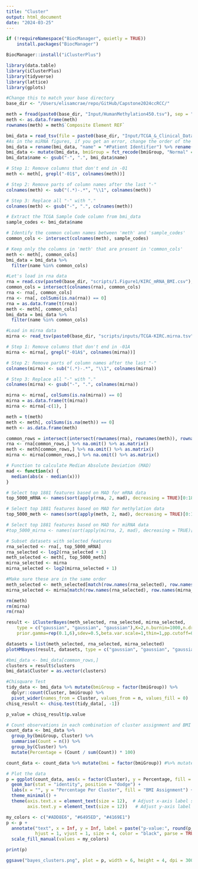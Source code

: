 ```yaml
---
title: "Cluster"
output: html_document
date: "2024-03-25"
---
```


```r
if (!requireNamespace("BiocManager", quietly = TRUE))
    install.packages("BiocManager")

BiocManager::install("iClusterPlus")
```

```r
library(data.table)
library(iClusterPlus)
library(tidyverse)
library(lattice)
library(gplots)

#Change this to match your base directory 
base_dir <- "/Users/elisamcrae/repo/GitHub/Capstone2024ccRCC/"
```


```r
meth = fread(paste0(base_dir, "Input/HumanMethylation450.tsv"), sep = "\t")
meth <- as.data.frame(meth)
rownames(meth) = meth$`Composite Element REF`
```

```r
bmi_data = read_tsv(file = paste0(base_dir, "Input/TCGA_&_Clinical_Data.tsv"))
#As in the miRNA figures, if you get an error, change the order of the renaming groups
bmi_data = rename(bmi_data, "name" = "#Patient Identifier") %>% rename("bmiGroup" = "BMI Group") %>% filter(bmiGroup != "Underweight") %>% select(name, bmiGroup) %>% filter(!is.na(bmiGroup))
bmi_data <- mutate(bmi_data, bmiGroup = fct_recode(bmiGroup, "Normal" = "NW", "Obese" = "OB", "Overweight" = "OW"))
bmi_data$name <- gsub("-", ".", bmi_data$name)

```

```r
# Step 1: Remove columns that don't end in -01
meth <- meth[, grepl("-01$", colnames(meth))]

# Step 2: Remove parts of column names after the last "-"
colnames(meth) <- sub("(.*)-.*", "\\1", colnames(meth))

# Step 3: Replace all "-" with "."
colnames(meth) <- gsub("-", ".", colnames(meth))

# Extract the TCGA Sample Code column from bmi_data
sample_codes <- bmi_data$name

# Identify the common column names between 'meth' and 'sample_codes'
common_cols <- intersect(colnames(meth), sample_codes)

# Keep only the columns in 'meth' that are present in 'common_cols'
meth <- meth[, common_cols]
bmi_data = bmi_data %>%
  filter(name %in% common_cols)

```



```r
#Let's load in rna data
rna = read.csv(paste0(base_dir, "scripts/1.Figure1/KIRC_mRNA_BMI.csv"), sep=",")
common_cols = intersect(colnames(rna), common_cols)
rna <- rna[, common_cols]
rna <- rna[, colSums(is.na(rna)) == 0]
rna = as.data.frame(t(rna))
meth <- meth[, common_cols]
bmi_data = bmi_data %>%
  filter(name %in% common_cols)
```

```r
#Load in mirna data
mirna <- read_tsv(paste0(base_dir, "scripts/inputs/TCGA-KIRC.mirna.tsv"))

# Step 1: Remove columns that don't end in -01A
mirna <- mirna[, grepl("-01A$", colnames(mirna))]

# Step 2: Remove parts of column names after the last "-"
colnames(mirna) <- sub("(.*)-.*", "\\1", colnames(mirna))

# Step 3: Replace all "-" with "."
colnames(mirna) <- gsub("-", ".", colnames(mirna))

mirna <- mirna[, colSums(is.na(mirna)) == 0]
mirna = as.data.frame(t(mirna))
mirna <- mirna[-c(1), ]
```
```r
meth = t(meth)
meth <- meth[, colSums(is.na(meth)) == 0]
meth <- as.data.frame(meth)
```

```r
common_rows = intersect(intersect(rownames(rna), rownames(meth)), rownames(mirna))
rna <- rna[common_rows,] %>% na.omit() %>% as.matrix()
meth <- meth[common_rows,] %>% na.omit() %>% as.matrix()
mirna <- mirna[common_rows,] %>% na.omit() %>% as.matrix()
``` 

```r
# Function to calculate Median Absolute Deviation (MAD)
mad <- function(x) {
  median(abs(x - median(x)))
}

# Select top 1881 features based on MAD for mRNA data
top_5000_mRNA <- names(sort(apply(rna, 2, mad), decreasing = TRUE)[0:1881])

# Select top 1881 features based on MAD for methylation data
top_5000_meth <- names(sort(apply(meth, 2, mad), decreasing = TRUE)[0:1881])

# Select top 1881 features based on MAD for miRNA data
#top_5000_mirna <- names(sort(apply(mirna, 2, mad), decreasing = TRUE)[0:1881])
```


```r
# Subset datasets with selected features
rna_selected <- rna[, top_5000_mRNA]
rna_selected <- log2(rna_selected + 1)
meth_selected <- meth[, top_5000_meth]
mirna_selected <- mirna
mirna_selected <- log2(mirna_selected + 1)
```
```r
#Make sure these are in the same order
meth_selected <- meth_selected[match(row.names(rna_selected), row.names(meth_selected)), ]
mirna_selected <- mirna[match(row.names(rna_selected), row.names(mirna_selected)), ]

rm(meth)
rm(mirna)
rm(rna)
```


```r
result <- iClusterBayes(meth_selected, rna_selected, mirna_selected,
	type = c("gaussian", "gaussian", "gaussian"),K=2,n.burnin=1000,n.draw=1200,
	prior.gamma=rep(0.1,6),sdev=0.5,beta.var.scale=1,thin=1,pp.cutoff=0.5)

```

```r
datasets = list(meth_selected, rna_selected, mirna_selected)
plotHMBayes(result, datasets, type = c("gaussian", "gaussian", "gaussian"), sample.order = NULL, row.order = NULL, sparse = c(TRUE, TRUE, TRUE), threshold = rep(0.5,length(datasets)), width = 5, col.scheme = rep(list(bluered(256)),length(datasets)), chr=NULL, plot.chr=NULL, cap=NULL)
```

```r
#bmi_data <- bmi_data[common_rows,]
clusters = result$clusters
bmi_data$Cluster = as.vector(clusters)

#Chisquare Test
tidy_data <- bmi_data %>% mutate(bmiGroup = factor(bmiGroup)) %>% 
  dplyr::count(Cluster, bmiGroup) %>%
  pivot_wider(names_from = Cluster, values_from = n, values_fill = 0)
chisq_result <- chisq.test(tidy_data[, -1])

p_value = chisq_result$p.value

# Count observations in each combination of cluster assignment and BMI category
count_data <- bmi_data %>%
  group_by(bmiGroup, Cluster) %>%
  summarise(Count = n()) %>%
  group_by(Cluster) %>%
  mutate(Percentage = (Count / sum(Count)) * 100)

count_data <- count_data %>% mutate(bmi = factor(bmiGroup)) #%>% mutate(bmi = fct_recode(bmiGroup, Normal = "normal", Overweight = "overweight",Obese= "obese"))

# Plot the data
p = ggplot(count_data, aes(x = factor(Cluster), y = Percentage, fill = factor(bmiGroup))) +
  geom_bar(stat = "identity", position = "dodge") +
  labs(x = "", y = "Percentage Per Cluster", fill = "BMI Assignment") +
  theme_minimal() +
  theme(axis.text.x = element_text(size = 12),  # Adjust x-axis label size
        axis.text.y = element_text(size = 12))   # Adjust y-axis label size

my_colors <- c("#ADD8E6", "#6495ED", "#4169E1") 
p <- p + 
  annotate("text", x = Inf, y = Inf, label = paste("p-value:", round(p_value, 4)), 
           hjust = 1, vjust = 1, size = 4, color = "black", parse = TRUE) +
  scale_fill_manual(values = my_colors)

print(p)

ggsave("bayes_clusters.png", plot = p, width = 6, height = 4, dpi = 300)
```
